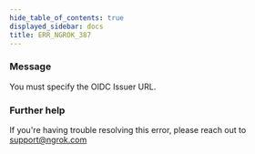 ```yaml
---
hide_table_of_contents: true
displayed_sidebar: docs
title: ERR_NGROK_387
---
```


### Message

You must specify the OIDC Issuer URL.

### Further help

If you're having trouble resolving this error, please reach out to [support@ngrok.com](mailto:support@ngrok.com?subject=Help%20with%20ERR_NGROK_387)
